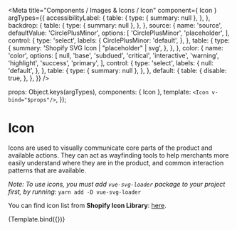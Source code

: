 

<Meta
  title="Components / Images &amp; Icons / Icon"
  component={ Icon }
  argTypes={{
    accessibilityLabel: {
      table: {
        type: { summary: null },
      },
    },
    backdrop: {
      table: {
        type: { summary: null },
      },
    },
    source: {
      name: 'source',
      defaultValue: 'CirclePlusMinor',
      options: [
        'CirclePlusMinor',
        'placeholder',
      ],
      control: {
        type: 'select',
        labels: {
          CirclePlusMinor: 'default',
        },
      },
      table: {
        type: {
          summary: 'Shopify SVG Icon | "placeholder" | svg',
        },
      },
    },
    color: {
      name: 'color',
      options: [
        null,
        'base',
        'subdued',
        'critical',
        'interactive',
        'warning',
        'highlight',
        'success',
        'primary',
      ],
      control: {
        type: 'select',
        labels: {
          null: 'default',
        },
      },
      table: {
        type: {
          summary: null
        },
      },
    },
    default: {
      table: {
        disable: true,
      },
    },
  }}
/>

  props: Object.keys(argTypes),
  components: { Icon },
  template: `<Icon v-bind="$props"/>`,
});

# Icon

Icons are used to visually communicate core parts of the product and available actions.
They can act as wayfinding tools to help merchants more easily understand where they are in the product,
and common interaction patterns that are available.

*Note: To use icons, you must add `vue-svg-loader` package to your project first, by running:* `yarn add -D vue-svg-loader`

You can find icon list from **Shopify Icon Library**: [here](https://polaris-icons.shopify.com/).

<Canvas>
  <Story name="Icon">
    {Template.bind({})}
  </Story>
</Canvas>

<ArgsTable story="Icon" />
